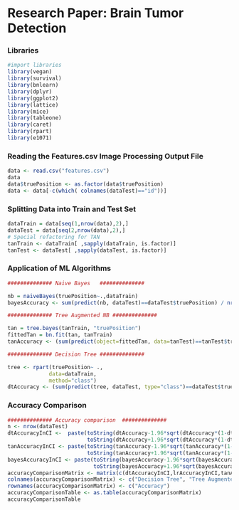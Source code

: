 # Research Paper: Brain Tumor Detection

### Libraries
```r
#import libraries
library(vegan)
library(survival)
library(bnlearn)
library(dplyr)
library(ggplot2)
library(lattice)
library(mice)
library(tableone)
library(caret)
library(rpart)
library(e1071)
```
  
### Reading the Features.csv Image Processing Output File
```r
data <- read.csv("features.csv")
data
data$truePosition <- as.factor(data$truePosition)
data <- data[-c(which( colnames(dataTest)=="id"))]
```


### Splitting Data into Train and Test Set
```r
dataTrain = data[seq(1,nrow(data),2),]
dataTest = data[seq(2,nrow(data),2),]
# Special refactoring for TAN
tanTrain <- dataTrain[ ,sapply(dataTrain, is.factor)]
tanTest <- dataTest[ ,sapply(dataTest, is.factor)]
```

### Application of ML Algorithms
```r

############## Naive Bayes   ##############

nb = naiveBayes(truePosition~.,dataTrain)
bayesAccuracy <- sum(predict(nb, dataTest)==dataTest$truePosition) / nrow(dataTest)

############## Tree Augmented NB ##############

tan = tree.bayes(tanTrain, "truePosition")
fittedTan = bn.fit(tan, tanTrain)
tanAccuracy <- (sum(predict(object=fittedTan, data=tanTest)==tanTest$truePosition)) / nrow(tanTest)

############## Decision Tree ##############

tree <- rpart(truePosition~ .,
             data=dataTrain,
             method="class")
dtAccuracy <- (sum(predict(tree, dataTest, type="class")==dataTest$truePosition)) / nrow(dataTest)


```

### Accuracy Comparison
```r
############## Accuracy comparison  ##############
n <- nrow(dataTest)
dtAccuracyInCI <-  paste(toString(dtAccuracy-1.96*sqrt(dtAccuracy*(1-dtAccuracy)/n)),
                         toString(dtAccuracy+1.96*sqrt(dtAccuracy*(1-dtAccuracy)/n)),sep="; ")
tanAccuracyInCI <- paste(toString(tanAccuracy-1.96*sqrt(tanAccuracy*(1-tanAccuracy)/n)),
                         toString(tanAccuracy+1.96*sqrt(tanAccuracy*(1-tanAccuracy)/n)), sep="; ")
bayesAccuracyInCI <- paste(toString(bayesAccuracy-1.96*sqrt(bayesAccuracy*(1-bayesAccuracy)/n)),
                           toString(bayesAccuracy+1.96*sqrt(bayesAccuracy*(1-bayesAccuracy)/n)), sep="; ")
accuracyComparisonMatrix <- matrix(c(dtAccuracyInCI,lrAccuracyInCI,tanAccuracyInCI,bayesAccuracyInCI),ncol=4,byrow=TRUE)
colnames(accuracyComparisonMatrix) <- c("Decision Tree", "Tree Augmented Naive Bayes", "Naive Bayes")
rownames(accuracyComparisonMatrix) <- c("Accuracy")
accuracyComparisonTable <- as.table(accuracyComparisonMatrix)
accuracyComparisonTable
```
